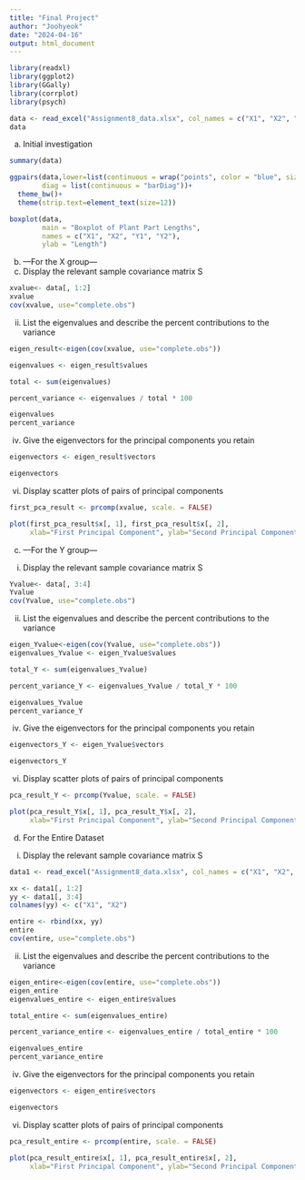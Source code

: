 ---
title: "Final Project"
author: "Joohyeok"
date: "2024-04-16"
output: html_document
---

```{r setup, include=TRUE}
library(readxl)
library(ggplot2)
library(GGally)
library(corrplot)
library(psych)

data <- read_excel("Assignment8_data.xlsx", col_names = c("X1", "X2", "Y1", "Y2"))
data

```

a) Initial investigation
```{r}
summary(data)

ggpairs(data,lower=list(continuous = wrap("points", color = "blue", size = 1)),
        diag = list(continuous = "barDiag"))+
  theme_bw()+
  theme(strip.text=element_text(size=12))

boxplot(data, 
        main = "Boxplot of Plant Part Lengths",
        names = c("X1", "X2", "Y1", "Y2"),
        ylab = "Length")

```

b) ---For the X group---
i) Display the relevant sample covariance matrix S
```{r}
xvalue<- data[, 1:2]  
xvalue
cov(xvalue, use="complete.obs")

```

ii) List the eigenvalues and describe the percent contributions to the variance
```{r}
eigen_result<-eigen(cov(xvalue, use="complete.obs"))

eigenvalues <- eigen_result$values

total <- sum(eigenvalues)

percent_variance <- eigenvalues / total * 100

eigenvalues
percent_variance

```

(iv) Give the eigenvectors for the principal components you retain
```{r}
eigenvectors <- eigen_result$vectors

eigenvectors

```

(vi) Display scatter plots of pairs of principal components
```{r}
first_pca_result <- prcomp(xvalue, scale. = FALSE)

plot(first_pca_result$x[, 1], first_pca_result$x[, 2], 
     xlab="First Principal Component", ylab="Second Principal Component")

```

c) ---For the Y group---
(i) Display the relevant sample covariance matrix S
```{r}
Yvalue<- data[, 3:4]  
Yvalue
cov(Yvalue, use="complete.obs")

```

(ii) List the eigenvalues and describe the percent contributions to the variance
```{r}
eigen_Yvalue<-eigen(cov(Yvalue, use="complete.obs"))
eigenvalues_Yvalue <- eigen_Yvalue$values

total_Y <- sum(eigenvalues_Yvalue)

percent_variance_Y <- eigenvalues_Yvalue / total_Y * 100

eigenvalues_Yvalue
percent_variance_Y

```

(iv) Give the eigenvectors for the principal components you retain
```{r}
eigenvectors_Y <- eigen_Yvalue$vectors

eigenvectors_Y

```

(vi) Display scatter plots of pairs of principal components
```{r}
pca_result_Y <- prcomp(Yvalue, scale. = FALSE)

plot(pca_result_Y$x[, 1], pca_result_Y$x[, 2], 
     xlab="First Principal Component", ylab="Second Principal Component")

```

d) For the Entire Dataset 
(i) Display the relevant sample covariance matrix S
```{r}
data1 <- read_excel("Assignment8_data.xlsx", col_names = c("X1", "X2", "X3", "X4"))

xx <- data1[, 1:2]
yy <- data1[, 3:4]
colnames(yy) <- c("X1", "X2")

entire <- rbind(xx, yy)
entire
cov(entire, use="complete.obs")

```

(ii) List the eigenvalues and describe the percent contributions to the variance
```{r}
eigen_entire<-eigen(cov(entire, use="complete.obs"))
eigen_entire
eigenvalues_entire <- eigen_entire$values

total_entire <- sum(eigenvalues_entire)

percent_variance_entire <- eigenvalues_entire / total_entire * 100

eigenvalues_entire
percent_variance_entire

```

(iv) Give the eigenvectors for the principal components you retain
```{r}
eigenvectors <- eigen_entire$vectors

eigenvectors

```

(vi) Display scatter plots of pairs of principal components
```{r}
pca_result_entire <- prcomp(entire, scale. = FALSE)

plot(pca_result_entire$x[, 1], pca_result_entire$x[, 2], 
     xlab="First Principal Component", ylab="Second Principal Component")

```
